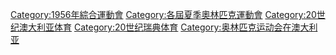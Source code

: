 {{catmore}}
{{Commonscat|1956 Summer Olympics}}

[[Category:1956年綜合運動會|Category:1956年綜合運動會]]
[[Category:各屆夏季奧林匹克運動會|Category:各屆夏季奧林匹克運動會]]
[[Category:20世纪澳大利亚体育|Category:20世纪澳大利亚体育]]
[[Category:20世纪瑞典体育|Category:20世纪瑞典体育]]
[[Category:奥林匹克运动会在澳大利亚|Category:奥林匹克运动会在澳大利亚]]